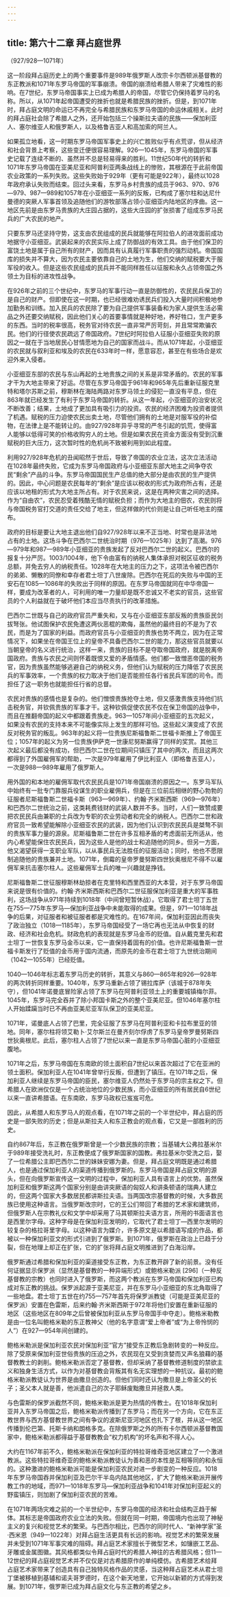 ```yaml
---
---
---
```

title: 第六十二章 拜占庭世界
---




（927/928—1071年）

这一阶段拜占庭历史上的两个重要事件是989年俄罗斯人改宗卡尔西顿派基督教的东正教派和1071年东罗马帝国的军事崩溃。帝国的崩溃给希腊人带来了灾难性的影响。在7世纪，东罗马帝国事实上已成为希腊人的帝国，尽管它仍保持着罗马的名称。所以，从1071年起帝国遭受的挫折也就是希腊民族的挫折。但是，到1071年时，拜占庭文明的命运已不再完全与希腊民族和东罗马帝国的命运休戚相关。此时的拜占庭社会除了希腊人之外，还开始包括三个操斯拉夫语的民族——保加利亚人、塞尔维亚人和俄罗斯人，以及格鲁吉亚人和高加索的阿兰人。

如果孤立地看，这一时期东罗马帝国军事史上的兴亡胜败似乎有点荒谬，但从经济和社会背景上考察，这些变迁便很容易理解。926—1045年，东罗马帝国的军事史记载了连续不断的、虽然并不总是轻易得来的胜利。11世纪50年代的转折和1071年东罗马帝国在亚美尼亚和阿普利亚两条战线上的惨败，其根源在于此前帝国农业政策的一系列失败。这些失败始于929年（更有可能是922年），最终以1028年政府承认失败而结束。回过头来看，东罗马乡村贵族的成员于963、970、976—979、987—989和1057年在小亚细亚一系列的反叛，已构成了塞尔柱和达尼什曼德的突厥人军事首领及追随他们的游牧部落占领小亚细亚内陆地区的序曲。这一地区先前是由东罗马贵族的大庄园占据的，这些大庄园的扩张损害了组成东罗马民兵的广大农民的地产。

只要东罗马还坚持守势，这支由农民组成的民兵就能够在阿拉伯人的进攻面前成功地据守小亚细亚。武装起来的农民实际上成了防御战的有效工具。由于他们保卫的富饶土地是属于自己所有的财产，因而具有认真履行军事职责的强烈动机。帝国国库的损失并不算大，因为农民主要依靠自己的土地为生，他们交纳的赋税要大于服军役的收入。但是这些农民组成的民兵并不能同样胜任以征服和永久占领帝国之外领土为目标的进攻性战争。

在926年之前的三个世纪中，东罗马的军事行动一直是防御性的，农民民兵保卫的是自己的财产。但即使在这一时期，也已经很难劝诱民兵们投入大量时间积极地参加勤务和训练。加入民兵的农民除了要为自己提供军事装备和为家人提供生活必需品之外还要交纳赋税，因此他们关心的首要事情就是种好地，养好牲口，生产更多的东西。当时的税率很高，税务官对待农民一直非常严厉苛刻，并且常常欺骗农民。他们的行径使农民疏远了帝国政府。7世纪时阿拉伯人征服小亚细亚失败的原因之一就在于当地居民心甘情愿地为自己的国家而战斗。而从1071年起，小亚细亚的农民就与叙利亚和埃及的农民在633年时一样，愿意容忍，甚至在有些场合是欢迎外来入侵者。

小亚细亚东部的农民与东山再起的土地贵族之间的关系是非常矛盾的。农民的军事才干为大地主带来了好运。尽管在东罗马帝国于961年和965年先后重新征服克里特和塔尔苏斯之前，穆斯林在海陆两路对东罗马领土的侵犯一直没有平息，但在863年就已经发生了有利于东罗马帝国的转折。从这一年起，小亚细亚的治安状况不断改善；结果，土地成了更加具有吸引力的投资。农民的经济困难为投资者提供了机遇。赋税的压力迫使农民出卖土地，尽管他们拥有的土地是对服军役的补偿物，在法律上是不能转让的。由927/928年异乎寻常的严冬引起的饥荒，使得富人能够以低得可笑的价格收购穷人的土地。但是如果农民在资金方面没有受到沉重赋税的巨大压力，这次暂时性的危机尚不致被利用到如此程度。

利用927/928年危机的丑闻昭然于世后，导致了帝国的农业立法，这次立法活动在1028年最终失败，它成为东罗马帝国政府与小亚细亚东部大地主之间争夺农民“剩余”产品的斗争。东罗马帝国国民生产总值的绝大部分是由农民的生产提供的。因此，中心问题是农民每年的“剩余”是应该以税收的形式为政府所占有，还是应该以地租的形式为大地主所占有。对于农民来说，这是在两种灾害之间的选择。作为“自由农”，农民忍受着残酷无情的赋税负担；而作为大地主的佃农，农民则将与帝国税务官打交道的责任交给了地主，但这样做的代价则是让自己听任地主的摆布。

政府的目标是要让大地主退出他们自927/928年以来不正当地、时常也是非法地占有的土地。这场斗争在巴西尔二世统治时期（976—1025年）达到了高潮。976—979年和987—989年小亚细亚的贵族发起了反对巴西尔二世的起义。巴西尔的报复十分严厉。1003/1004年，他下令由富有的纳税人集体承担对税区征收的税务总额，并免去穷人的纳税责任。1028年在大地主的压力之下，这项法令被巴西尔的弟弟、懒散的同僚和幸存者君士坦丁八世废除。巴西尔在死后的失败与中国的王安石在1085—1086年的失败出于同样的原因。在东罗马帝国就同在中华帝国一样，要成为改革者的人，可利用的唯一力量却是既不忠诚又不老实的官员，这些官员的个人利益就在于破坏他们本应当尽责执行的改革措施。

巴西尔二世既与自己的政府官员严重失和，又与在小亚细亚东部反叛的贵族臣民剑拔弩张。他试图保护农民免遭这两伙恶棍的欺侮，虽然他的最终目的不是为了农民，而是为了国家的利益。而政府官员与小亚细亚的贵族也势不两立，因为在正常情况下，如果坐在帝国王位上的皇帝不具备巴西尔二世的能力，那这些官员就要以当朝皇帝的名义进行统治，这样一来，贵族的目标不是夺取帝国政府，就是脱离帝国政府。贵族与农民之间则怀着既恨又爱的矛盾情感。他们都一致憎恶帝国的税务官，因为贵族虽然能够逃避自己的纳税义务，但他们认为赋税的压力降低了农民民兵的军事效率，一个贵族的权力取决于他们是否能担任各行省民兵军团的司令。而担任了这一职务也就能担任行省的总督。

农民对贵族的感情也是复杂的。他们憎恨贵族抢夺土地，但又感激贵族支持他们抗击税务官，并钦佩贵族的军事才干。这种钦佩促使农民不仅在保卫帝国的战争中，而且在推翻帝国的起义中都跟着贵族走。963—1057年间小亚细亚的五次起义，如果没有农民的支持本来不可能像实际上发生的那样可怕。这些起义演变成了农民反对税务官的叛乱。963年的起义将一位贵族尼斯福鲁斯二世福卡斯推上了帝国王位；1057年的起义为另一位贵族伊萨克一世康尼努斯赢得了同样的奖赏。其他三次起义最后都没有成功，但巴西尔二世在位期间只镇压了其中的两次，而且这两次都得到了外国雇佣军的帮助，一次是979年雇用了伊比利亚人（即格鲁吉亚人），一次是988—989年雇用了俄罗斯人。

用外国的和本地的雇佣军取代农民民兵是1071年帝国崩溃的原因之一。东罗马军队中始终有一批专门靠服兵役谋生的职业雇佣兵，但是在三位前后相继的野心勃勃的征服者尼斯福鲁斯二世福卡斯（963—969年）、约翰·齐米斯西斯（969—976年）和巴西尔二世统治之前，这类耗费钱财的武装人数并不多。当时，人们一致赞成要把农民民兵由兼职的士兵改为专职的农业劳动者和完全的纳税人。巴西尔二世和政府官员一致希望能解除小亚细亚农民的武装，因为他们认识到农民民兵是桀骜不驯的贵族军事力量的源泉。尼斯福鲁斯二世在许多互相矛盾的考虑面前无所适从，他内心希望能保住农民民兵，因为这些人是他的战士和追随他的同乡。但另一方面，他又渴望获得一支职业军队，以从事民兵无法胜任的征服活动；同时，他也不愿限制追随他的贵族兼并土地。1071年，倒霉的皇帝罗曼努斯四世狄奥根尼不得不以雇佣军来抗击塞尔柱人。这些雇佣军士兵的唯一兴趣就是挣钱。

尼斯福鲁斯二世征服穆斯林劫掠者在克里特和西里西亚的大本营，对于东罗马帝国来说是很有价值的。约翰·齐米斯西斯和巴西尔二世征服保加利亚是重大的军事胜利，这场战争从971年持续到1018年（中间曾短暂休战）。它取得了君士坦丁五世在755—775年东罗马—保加利亚战争中未能取得的成果。但是，971—1018年战争的后果，对征服者和被征服者都是灾难性的。在167年间，保加利亚因此而丧失了政治独立（1018—1185年），东罗马帝国经受了一场它再也无法从中恢复的财政、经济和社会危机。财政危机的表现就是东罗马金币的贬值。自从戴克里先和君士坦丁一世恢复东罗马金币以来，它一直保持着固有的价值。也许尼斯福鲁斯一世福卡斯发行了贬值的金币用于国内流通，而原先的金币在君士坦丁九世统治期间（1042—1055年）已经贬值。

1040—1046年标志着东罗马历史的转折，其意义与860—865年和926—928年的两次转折同样重要。1040年，东罗马重新占领了锡拉库萨（该城于878年失守），但1041年诺曼底冒险家占领了东罗马在阿普利亚领土上的重要城镇梅尔菲。1045年，东罗马完全吞并了除小邦国卡斯之外的整个亚美尼亚。但1046年塞尔柱人开始蹂躏当时已不再由亚美尼亚军队保卫的亚美尼亚。

1071年，诺曼底人占领了巴里，完全征服了东罗马在阿普利亚和卡拉布里亚的领地。同年，塞尔柱将领艾勒卜·艾尔斯兰在曼齐刻尔俘虏了东罗马皇帝罗曼努斯四世狄奥根尼。此后，塞尔柱人占领了7世纪以来一直是东罗马帝国心脏的小亚细亚腹地。

1071年之后，东罗马帝国在东南欧的领土面积自7世纪以来首次超过了它在亚洲的领土面积。保加利亚人在1041年曾举行反叛，但遭到了镇压。在1071年之后，保加利亚人继续是东罗马帝国的臣民，塞尔维亚人仍然处于东罗马的宗主权之下。但希腊人在欧洲仅仅是一个占统治地位的少数民族，而小亚细亚的所有居民自6世纪以来一直讲希腊语。在东南欧，东罗马政权已岌岌可危。

因此，从希腊人和东罗马人的观点看，在1071年之前的一个半世纪中，拜占庭的历史是一部失败的历史；但是从斯拉夫人和东正教会的观点看，它又是一部胜利的历史。

自约867年后，东正教在俄罗斯曾是一个少数民族的宗教；当基辅大公弗拉基米尔于989年接受洗礼时，东正教便成了俄罗斯国家的国教。弗拉基米尔受洗之后，娶了一位希腊公主即巴西尔二世的妹妹安娜为妻。但是，拜占庭文明既是通过希腊人，也是通过保加利亚人的渠道传播到俄罗斯的。东罗马帝国是拜占庭文明的源头，但在向俄罗斯宣传这一文明的过程中，保加利亚人具有语言上的优势。虽然保加利亚和俄罗斯这两个国家分别是由讲突厥语的匈奴人和讲条顿语的瑞典人建立的，但这两个国家大多数居民都讲斯拉夫语。当两国改宗基督教的时候，大多数民族已使用这种语言。当俄罗斯改宗时，它的王公们带回了希腊的艺术家和建筑师，但俄罗斯人在宗教礼仪和文学中却采用了马其顿斯拉夫语方言，所用的书面语言也是西里尔字母。这种字母是在保加利亚发明的，它取代了君士坦丁—西里尔发明的较复杂的格拉哥里字母。以这种语言为媒介，许多原文是以希腊语写成的作品，都被以一种保加利亚文的形式引进到了俄罗斯。到1071年，俄罗斯在政治上已趋于分裂，但在地理上却正在扩张，它的扩张将拜占庭文明推进到了白海沿岸。

俄罗斯通过希腊和保加利亚的渠道接受东正教，为东正教开辟了新的前景。没有任何证据显示保罗派（显然是基督教的一种异端形式）或鲍格米勒派 [296]（一种反基督教的宗教）也同时进入了俄罗斯，而这两个教派在东罗马帝国和保加利亚已构成对东正教的挑战。保罗派起源于亚美尼亚，并在东罗马小亚细亚的东北角取得了一些地盘。君士坦丁五世在约755—757年首先将保罗派教徒（可能是亚美尼亚的保罗派）安置在色雷斯，后来约翰·齐米斯西斯于972年将他们安置在重新征服的地区（这些地区在809年之后曾被保加利亚从东罗马帝国手中夺走）。鲍格米勒教是由一位名叫鲍格米勒的东正教神父（他的名字意谓“爱上帝者”或“为上帝怜悯的人”）在927—954年间创建的。

鲍格米勒派是保加利亚农民对保加利亚“官方”接受东正教后急剧转变的一种反应。除了受原来保加利亚世俗贵族的压迫之外，农民现在又受到贪婪而又声名狼藉的基督教教士的剥削。鲍格米勒派否定了基督教，但却采纳了基督教修道制度的禁欲主义和独身生活方式，以作为对基督教会背叛其有名无实理想的一种抗议。最初的鲍格米勒派教徒认为世界是由撒旦创造的。但他们同时还认为撒旦是上帝圣父的长子；圣父本人就是善，他派遣自己的次子耶稣废黜撒旦并拯救人类。

与色雷斯的保罗派截然不同，鲍格米勒派是更为热情的传教士。在1018年保加利亚并入东罗马帝国之后，鲍格米勒派传播到了东罗马；而在另一个方向，它在东正教世界与西方基督教世界之间有争议的波斯尼亚河地区也扎下了根，并从这一地区传播到伦巴第、托斯卡纳和朗格多克。在除俄罗斯之外的所有卡尔西顿派基督教国家中，鲍格米勒派都得益于基督教教会“权力机构”的坏名声和不得人心。

大约在1167年前不久，鲍格米勒派在保加利亚的特拉哥维奇亚地区建立了一个激进教派。这些特拉哥维奇亚的鲍格米勒派教徒认为善和恶的本性是互相等同的和永恒的。这种激进的鲍格米勒派可能是保加利亚农民对进一步剧变的一种反应。1018年东罗马帝国吞并保加利亚及巴尔干半岛内陆其他地区，扩大了鲍格米勒派开展传教工作的地域，而971—1018年东罗马—保加利亚战争和1041年对保加利亚起义的野蛮镇压，则加剧了保加利亚农民的苦难。

在1071年两场灾难之前的一个半世纪中，东罗马帝国的经济和社会结构正趋于解体。其标志是帝国政府农业立法的失败。但就在同一时期，帝国境内也出现了神秘主义的复兴和视觉艺术的繁荣。与巴西尔相比，巴西尔的同时代人、“新神学家”圣·西米恩（949—1022年）对拜占庭生活更具有长远的影响。视觉艺术的繁荣发展并未受到1071年军事灾难的阻碍。拜占庭艺术家擅长于微型艺术，如镶嵌工艺品、牙雕或金属图徽。其风格都类似令拜占庭时代的希腊人神往的古希腊风格；但11—12世纪的拜占庭视觉艺术并不仅仅是对古希腊原作的单纯模仿。古希腊艺术给拜占庭艺术家带来了创造具有自己独特风格作品的灵感，当这种拜占庭艺术从君士坦丁堡被移植到基辅和诺夫哥罗德时，在这个新天地里，它开始以新颖的方式得到发展。到1071年，俄罗斯已成为拜占庭文化与东正教的希望之乡。